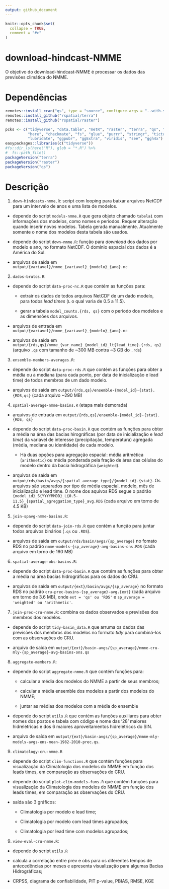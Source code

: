 ```yaml
---
output: github_document
---
```


<!-- README.md is generated from README.Rmd. Please edit that file -->

```r
knitr::opts_chunk$set(
  collapse = TRUE,
  comment = "#>"
)
```

# download-hindcast-NMME

<!-- badges: start -->
<!-- badges: end -->

O objetivo do download-hindcast-NMME é processar os dados das previsões climática do NMME. 






# Dependências

```r
remotes::install_cran("qs", type = "source", configure.args = "--with-simd=AVX2")
remotes::install_github("rspatial/terra")
remotes::install_github("rspatial/raster")
```


```r
pcks <- c("tidyverse", "data.table", "metR", "raster", "terra", "qs", "readr", 
          "here", "checkmate", "fs", "glue", "purrr", "stringr", "tictoc",
          "lubridate", "ggpubr", "ggExtra", "viridis", "see", "ggh4x")
easypackages::libraries(c("tidyverse"))
#fs::dir_ls(here("R"), glob = "*.R") %>%
#  fs::path_file()
packageVersion("terra")
packageVersion("raster")
packageVersion("qs")
```

# Descrição

1. `down-hindcasts-nmme.R`: script com looping para baixar arquivos NetCDF para um intervalo de anos e uma lista de modelos.

  - depende do script `models-nmme.R` que gera objeto chamado `tabela1` com informações dos modelos, como nomes e períodos. Requer alteração quando inserir novos modelos. Tabela gerada manualmente. Atualmente somente o nome dos modelos desta tabela são usados.
  
  - depende do script `down-nmme.R`: função para *download* dos dados por modelo e ano, no formato NetCDF. O domínio espacial dos dados é a América do Sul.

  - arquivos de saída em `output/{variavel}/nmme_{variavel}_{modelo}_{ano}.nc`


2. `dados-brutos.R`: 

  - depende do script `data-proc-nc.R` que contém as funções para:
  
    - extrair os dados de todos arquivos NetCDF de um dado modelo, para todos *lead times* (`L` o qual varia de 0.5 a 11.5). 
    
    - gerar a tabela `model_counts.{rds, qs}` com o periodo dos modelos e as dimensões dos arquivos.
  
  - arquivos de entrada em `output/{variavel}/nmme_{variavel}_{modelo}_{ano}.nc`
  
  - arquivos de saída em `output/{rds,qs}/nmme_{var_name}_{model_id}_lt{lead_time}.{rds, qs}` (arquivo `.qs` com tamanho de ~300 MB contra ~3 GB do `.rds`)
  





3. `ensemble-members-averages.R`:


  - depende do script `data-proc-rds.R` que contém as funções para obter a média 
  ou a mediana (para cada ponto, por data de inicialização e lead time) de todos 
  membros de um dado modelo.
  
  - arquivos de saída em `output/{rds,qs}/ensemble-{model_id}-{stat}.{RDS,qs}` (cada arquivo ~290 MB)

  

  
4. `spatial-average-nmme-basins.R` (etapa mais demorada)

  - arquivos de entrada em `output/{rds,qs}/ensemble-{model_id}-{stat}.{RDS, qs}`

  - depende do script `data-proc-basin.R` que contém as funções para obter a média 
  na área das bacias hirográficas (por data de inicialização e *lead time*) da variável de interesse (precipitação, temperatura) agregada (média, mediana ou identidade) de cada modelo. 
  
    - Há duas opções para agregação espacial: média aritmética (`arithmetic`) ou média ponderada pela fração de área das células do modelo dentro da bacia hidrográfica (`weighted`).
  
  - arquivos de saída em `output/rds/basin/avgs/{spatial_average_type}/{model_id}-{stat}`. Os arquivos são separados por tipo de média espacial, modelo, mês de inicialização e lead time. O nome dos aquivos RDS segue o padrão `{model_id}_S{YYYYMMDD}_L{0.5-11.5}_{spatial_agreggation_type}_avg.RDS` (cada arquivo em torno de 4.5 KB)


  
5. `join-spavg-nmme-basins.R`:


  - depende do script `data-join-rds.R` que contém a função para juntar todos arquivos binários (`.qs` ou `.RDS`).
  
  - arquivos de saída em `output/rds/basin/avgs/{sp_average}` no fomato RDS no padrão `nmme-models-{sp_average}-avg-basins-ons.RDS` (cada arquivo em torno de 160 MB)




6. `spatial-average-obs-basins.R`:

  - depende do script `data-proc-basin.R` que contém as funções para obter a média na área bacias hidrográficas para os dados do CRU. 
  
  - arquivos de saída em `output/{ext}/basin/avgs/{sp_average}` no formato RDS no padrão `cru-prec-basins-{sp_average}-avg.{ext}` (cada arquivo em torno de 3.6 MB), onde `ext = 'qs' ou 'RDS'` e `sp_average =  'weighted' ou 'arithmetic'`.


7. `join-prec-cru-nmme.R`: combina os dados observados e previsões dos membros dos modelos. 

  - depende do script `tidy-basin_data.R` que arruma os dados das previsões dos membros dos modelos no formato *tidy* para combiná-los com as observações do CRU. 

  - arquivo de saída em `output/{ext}/basin-avgs/{sp_average}/nmme-cru-mly-{sp_average}-avg-basins-ons.qs`
  

8. `aggregate-members.R`: 

  - depende do script `aggregate-nmme.R` que contém funções para:
    
    - calcular a média dos modelos do NMME a partir de seus membros; 
    
    - calcular a média ensemble dos modelos a partir dos modelos do NMME; 
    
    - juntar as médias dos modelos com a média do ensemble

  - depende do script `utils.R` que contém as funções auxiliares para obter nomes dos postos e tabela com código e nome das '28' maiores hidrelétricas e dos 6 maiores aproveitamentos hidrelétricos do SIN.
  
  - arquivo de saída em `output/{ext}/basin-avgs/{sp_average}/nmme-mly-models-avgs-ens-mean-1982-2010-prec.qs`.
  

9. `climatology-cru-nmme.R` 

  - depende do script `clim-functions.R` que contém funções para visualização da Climatologia dos modelos do NMME em função dos leads times, em comparação as observações do CRU.
  
  - depende do script `plot-clim-models-funs.R` que contém funções para visualização da Climatologia dos modelos do NMME em função dos leads times, em comparação as observações do CRU.
  
  - saída são 3 gráficos: 
      
      - Climatologia por modelo e lead time;
      
      - Climatologia por modelo com lead times agrupados;
      
      - Climatologia por lead time com modelos agrupados;


 

9. `view-eval-cru-nmme.R`:

  - depende do script `utils.R` 
  
  
  - calcula a correlação entre prev e obs para os diferentes tempos de antecedências por meses e apresenta visualização para algumas Bacias Hidrográficas;
  

  - CRPSS, diagrama de confiabilidade, PIT p-value, PBIAS, RMSE, KGE







  
 
 
 
 
